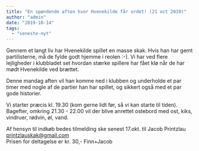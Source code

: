 ```yaml
---
title: "En spændende aften hvor Hvenekilde får ordet! (21 oct 2019)"
author: "admin"
date: "2019-10-14"
tags: 
  - "seneste-nyt"
---
```


Gennem et langt liv har Hvenekilde spillet en masse skak. Hvis han har gemt partilisterne, må de fylde godt hjemme i reolen :-). Vi har ved flere lejligheder i klubbladet set hvordan stærke spillere har fået klø når de har mødt Hvenekilde ved brættet.  

Denne mandag aften vil han komme ned i klubben og underholde et par timer med nogle af de partier han har spillet, og sikkert også med et par gode historier.

Vi starter præcis kl. 19.30 (kom gerne lidt før, så vi kan starte til tiden). Bagefter, omkring 21.30 - 22.00 vil der blive anrettet ostebord med ost, kiks, vindruer, rødvin, øl, vand.

Af hensyn til indkøb bedes tilmelding ske senest 17.okt. til Jacob Printzlau printzlauskak@gmail.com  
Prisen for deltagelse er kr. 30,- 
Finn+Jacob
